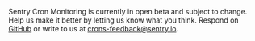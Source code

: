 <Alert level="warning" title="Important">

Sentry Cron Monitoring is currently in open beta and subject to change. Help us make it better by letting us know what you think. Respond on [GitHub](https://github.com/getsentry/sentry/discussions/42283) or write to us at crons-feedback@sentry.io.

</Alert>
